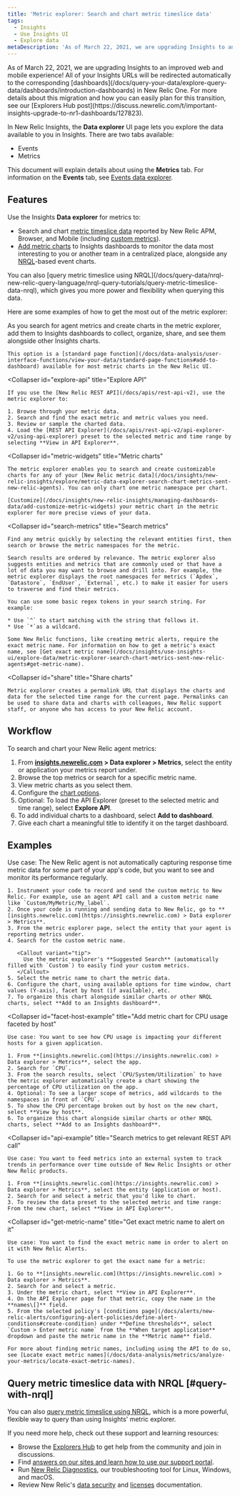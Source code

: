 ```yaml
---
title: 'Metric explorer: Search and chart metric timeslice data'
tags:
  - Insights
  - Use Insights UI
  - Explore data
metaDescription: 'As of March 22, 2021, we are upgrading Insights to an improved web and mobile experience with New Relic One Dashboards.'
---
```


<Callout variant="important">
  As of March 22, 2021, we are upgrading Insights to an improved web and mobile experience! All of your Insights URLs will be redirected automatically to the corresponding [dashboards](/docs/query-your-data/explore-query-data/dashboards/introduction-dashboards) in New Relic One. For more details about this migration and how you can easily plan for this transition, see our [Explorers Hub post](https://discuss.newrelic.com/t/important-insights-upgrade-to-nr1-dashboards/127823).
</Callout>

In New Relic Insights, the **Data explorer** UI page lets you explore the data available to you in Insights. There are two tabs available:

* Events
* Metrics

This document will explain details about using the **Metrics** tab. For information on the **Events** tab, see [Events data explorer](/docs/insights/use-insights-ui/explore-data/event-explorer-query-chart-your-event-data).

## Features

Use the Insights **Data explorer** for metrics to:

* Search and chart [metric timeslice data](/docs/using-new-relic/data/understand-data/new-relic-data-types#timeslice-data) reported by New Relic APM, Browser, and Mobile (including [custom metrics](/docs/agents/manage-apm-agents/agent-metrics/custom-metrics)).
* [Add metric charts](/docs/insights/new-relic-insights/managing-dashboards-data/add-edit-agent-metric-widgets) to Insights dashboards to monitor the data most interesting to you or another team in a centralized place, alongside any [NRQL](/docs/insights/new-relic-insights/using-new-relic-query-language/using-nrql)-based event charts.

<Callout variant="important">
  You can also [query metric timeslice using NRQL](/docs/query-data/nrql-new-relic-query-language/nrql-query-tutorials/query-metric-timeslice-data-nrql), which gives you more power and flexibility when querying this data.
</Callout>

Here are some examples of how to get the most out of the metric explorer:

<CollapserGroup>
  <Collapser
    id="add-to-db"
    title="Add to an Insights dashboard"
  >
    As you search for agent metrics and create charts in the metric explorer, add them to Insights dashboards to collect, organize, share, and see them alongside other Insights charts.

    This option is a [standard page function](/docs/data-analysis/user-interface-functions/view-your-data/standard-page-functions#add-to-dashboard) available for most metric charts in the New Relic UI.
  </Collapser>

  <Collapser
    id="explore-api"
    title="Explore API"
  >
    If you use the [New Relic REST API](/docs/apis/rest-api-v2), use the metric explorer to:

    1. Browse through your metric data.
    2. Search and find the exact metric and metric values you need.
    3. Review or sample the charted data.
    4. Load the [REST API Explorer](/docs/apis/rest-api-v2/api-explorer-v2/using-api-explorer) preset to the selected metric and time range by selecting **View in API Explorer**.
  </Collapser>

  <Collapser
    id="metric-widgets"
    title="Metric charts"
  >
    The metric explorer enables you to search and create customizable charts for any of your [New Relic metric data](/docs/insights/new-relic-insights/explore/metric-data-explorer-search-chart-metrics-sent-new-relic-agents). You can only chart one metric namespace per chart.

    [Customize](/docs/insights/new-relic-insights/managing-dashboards-data/add-customize-metric-widgets) your metric chart in the metric explorer for more precise views of your data.
  </Collapser>

  <Collapser
    id="search-metrics"
    title="Search metrics"
  >
    Find any metric quickly by selecting the relevant entities first, then search or browse the metric namespaces for the metric.

    Search results are ordered by relevance. The metric explorer also suggests entities and metrics that are commonly used or that have a lot of data you may want to browse and drill into. For example, the metric explorer displays the root namespaces for metrics (`Apdex`, `Datastore`, `EndUser`, `External`, etc.) to make it easier for users to traverse and find their metrics.

    You can use some basic regex tokens in your search string. For example:

    * Use `^` to start matching with the string that follows it.
    * Use `*`as a wildcard.

    Some New Relic functions, like creating metric alerts, require the exact metric name. For information on how to get a metric's exact name, see [Get exact metric name](/docs/insights/use-insights-ui/explore-data/metric-explorer-search-chart-metrics-sent-new-relic-agents#get-metric-name).
  </Collapser>

  <Collapser
    id="share"
    title="Share charts"
  >
    Metric explorer creates a permalink URL that displays the charts and data for the selected time range for the current page. Permalinks can be used to share data and charts with colleagues, New Relic support staff, or anyone who has access to your New Relic account.
  </Collapser>
</CollapserGroup>

## Workflow

To search and chart your New Relic agent metrics:

1. From **[insights.newrelic.com](https://insights.newrelic.com) > Data explorer > Metrics**, select the entity or application your metrics report under.
2. Browse the top metrics or search for a specific metric name.
3. View metric charts as you select them.
4. Configure the [chart options](/docs/insights/new-relic-insights/managing-dashboards-data/add-customize-metric-widgets#options).
5. Optional: To load the API Explorer (preset to the selected metric and time range), select **Explore API**.
6. To add individual charts to a dashboard, select **Add to dashboard**.
7. Give each chart a meaningful title to identify it on the target dashboard.

## Examples

<CollapserGroup>
  <Collapser
    id="custom-metric-example"
    title="Add custom metric charts to a dashboard"
  >
    Use case: The New Relic agent is not automatically capturing response time metric data for some part of your app's code, but you want to see and monitor its performance regularly.

    1. Instrument your code to record and send the custom metric to New Relic. For example, use an agent API call and a custom metric name like `Custom/MyMetric/My_label`.
    2. Once your code is running and sending data to New Relic, go to **[insights.newrelic.com](https://insights.newrelic.com) > Data explorer > Metrics**.
    3. From the metric explorer page, select the entity that your agent is reporting metrics under.
    4. Search for the custom metric name.

       <Callout variant="tip">
         Use the metric explorer's **Suggested Search** (automatically filled with `Custom`) to easily find your custom metrics.
       </Callout>
    5. Select the metric name to chart the metric data.
    6. Configure the chart, using available options for time window, chart values (Y-axis), facet by host (if available), etc.
    7. To organize this chart alongside similar charts or other NRQL charts, select **Add to an Insights dashboard**.
  </Collapser>

  <Collapser
    id="facet-host-example"
    title="Add metric chart for CPU usage faceted by host"
  >
    Use case: You want to see how CPU usage is impacting your different hosts for a given application.

    1. From **[insights.newrelic.com](https://insights.newrelic.com) > Data explorer > Metrics**, select the app.
    2. Search for `CPU`.
    3. From the search results, select `CPU/System/Utilization` to have the metric explorer automatically create a chart showing the percentage of CPU utilization on the app.
    4. Optional: To see a larger scope of metrics, add wildcards to the namespaces in front of `CPU`.
    5. To show the CPU percentage broken out by host on the new chart, select **View by host**.
    6. To organize this chart alongside similar charts or other NRQL charts, select **Add to an Insights dashboard**.
  </Collapser>

  <Collapser
    id="api-example"
    title="Search metrics to get relevant REST API call"
  >
    Use case: You want to feed metrics into an external system to track trends in performance over time outside of New Relic Insights or other New Relic products.

    1. From **[insights.newrelic.com](https://insights.newrelic.com) > Data explorer > Metrics**, select the entity (application or host).
    2. Search for and select a metric that you'd like to chart.
    3. To review the data preset to the selected metric and time range: From the new chart, select **View in API Explorer**.
  </Collapser>

  <Collapser
    id="get-metric-name"
    title="Get exact metric name to alert on it"
  >
    Use case: You want to find the exact metric name in order to alert on it with New Relic Alerts.

    To use the metric explorer to get the exact name for a metric:

    1. Go to **[insights.newrelic.com](https://insights.newrelic.com) > Data explorer > Metrics**.
    2. Search for and select a metric.
    3. Under the metric chart, select **View in API Explorer**.
    4. On the API Explorer page for that metric, copy the name in the **names\[]** field.
    5. From the selected policy's [conditions page](/docs/alerts/new-relic-alerts/configuring-alert-policies/define-alert-conditions#create-condition) under **Define thresholds**, select `Custom > Enter metric name` from the **When target application** dropdown and paste the metric name in the **Metric name** field.

    For more about finding metric names, including using the API to do so, see [Locate exact metric names](/docs/data-analysis/metrics/analyze-your-metrics/locate-exact-metric-names).
  </Collapser>
</CollapserGroup>

## Query metric timeslice data with NRQL [#query-with-nrql]

You can also [query metric timeslice using NRQL](/docs/query-data/nrql-new-relic-query-language/nrql-query-tutorials/query-metric-timeslice-data-nrql), which is a more powerful, flexible way to query than using Insights' metric explorer.

If you need more help, check out these support and learning resources:

* Browse the [Explorers Hub](https://discuss.newrelic.com/) to get help from the community and join in discussions.
* Find [answers on our sites and learn how to use our support portal](/docs/using-new-relic/welcome-new-relic/get-started/find-help-use-support-portal).
* Run [New Relic Diagnostics](/docs/using-new-relic/cross-product-functions/troubleshooting/new-relic-diagnostics), our troubleshooting tool for Linux, Windows, and macOS.
* Review New Relic's [data security](/docs/security) and [licenses](/docs/licenses) documentation.
